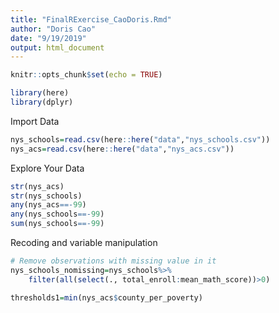 ```yaml
---
title: "FinalRExercise_CaoDoris.Rmd"
author: "Doris Cao"
date: "9/19/2019"
output: html_document
---
```


```r
knitr::opts_chunk$set(echo = TRUE)
```

```r
library(here)
library(dplyr)
```

Import Data
```r
nys_schools=read.csv(here::here("data","nys_schools.csv"))
nys_acs=read.csv(here::here("data","nys_acs.csv"))
```

Explore Your Data
```r
str(nys_acs)
str(nys_schools)
any(nys_acs==-99)
any(nys_schools==-99)
sum(nys_schools==-99)
```

Recoding and variable manipulation
```r
# Remove observations with missing value in it
nys_schools_nomissing=nys_schools%>%
    filter(all(select(., total_enroll:mean_math_score))>0)

thresholds1=min(nys_acs$county_per_poverty)
```

